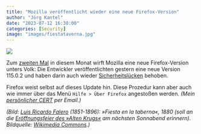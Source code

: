 ```yaml
---
title: "Mozilla veröffentlicht wieder eine neue Firefox-Version"
author: "Jörg Kantel"
date: "2023-07-12 16:30:00"
categories: [Security]
image: "images/fiestataverna.jpg"
---
```


[![](images/fiestataverna-b.jpg)](https://upload.wikimedia.org/wikipedia/commons/7/70/Falero_3_the_party_at_the_tavern_12101495235961.jpg)

Zum [zweiten Mal](https://kantel.github.io/posts/2023070401_firefox_update/) in diesem Monat wirft Mozilla eine neue Firefox-Version unters Volk: Die Entwickler veröffentlichten gestern eine neue Version 115.0.2 und haben darin auch wieder [Sicherheitslücken](https://www.mozilla.org/en-US/firefox/115.0.2/releasenotes/) behoben.

Firefox weist selbst auf dieses Update hin. Diese Prozedur kann aber auch wie immer über das Menü `Hilfe > Über Firefox` angestoßen werden. *(Mein [persönlicher CERT](http://www.gwdg.de/~mreiman1/) per Email.)*

*(Bild: [Luis Ricardo Falero](https://de.wikipedia.org/wiki/Luis_Ricardo_Falero) (1851-1896): »Fiesta en la taberna«, 1880 (soll an die [Eröffnungsfeier des »Alten Krugs«](https://kantel.github.io/posts/2023071101_neuer_alter_krug/) am nächsten Sonnabend erinnern). Bildquelle: [Wikimedia Commons](https://commons.wikimedia.org/wiki/File:Falero_3_the_party_at_the_tavern_12101495235961.jpg?uselang=de).)*
